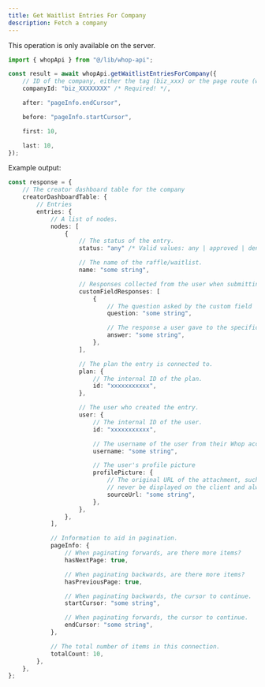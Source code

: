 ```yaml
---
title: Get Waitlist Entries For Company
description: Fetch a company
---
```

<Note>This operation is only available on the server.</Note>
```typescript
import { whopApi } from "@/lib/whop-api";

const result = await whopApi.getWaitlistEntriesForCompany({
	// ID of the company, either the tag (biz_xxx) or the page route (whop-dev)
	companyId: "biz_XXXXXXXX" /* Required! */,

	after: "pageInfo.endCursor",

	before: "pageInfo.startCursor",

	first: 10,

	last: 10,
});

```

Example output:

```typescript
const response = {
	// The creator dashboard table for the company
	creatorDashboardTable: {
		// Entries
		entries: {
			// A list of nodes.
			nodes: [
				{
					// The status of the entry.
					status: "any" /* Valid values: any | approved | denied | pending */,

					// The name of the raffle/waitlist.
					name: "some string",

					// Responses collected from the user when submitting their entry.
					customFieldResponses: [
						{
							// The question asked by the custom field
							question: "some string",

							// The response a user gave to the specific question or field.
							answer: "some string",
						},
					],

					// The plan the entry is connected to.
					plan: {
						// The internal ID of the plan.
						id: "xxxxxxxxxxx",
					},

					// The user who created the entry.
					user: {
						// The internal ID of the user.
						id: "xxxxxxxxxxx",

						// The username of the user from their Whop account.
						username: "some string",

						// The user's profile picture
						profilePicture: {
							// The original URL of the attachment, such as a direct link to S3. This should
							// never be displayed on the client and always passed to an Imgproxy transformer.
							sourceUrl: "some string",
						},
					},
				},
			],

			// Information to aid in pagination.
			pageInfo: {
				// When paginating forwards, are there more items?
				hasNextPage: true,

				// When paginating backwards, are there more items?
				hasPreviousPage: true,

				// When paginating backwards, the cursor to continue.
				startCursor: "some string",

				// When paginating forwards, the cursor to continue.
				endCursor: "some string",
			},

			// The total number of items in this connection.
			totalCount: 10,
		},
	},
};

```
